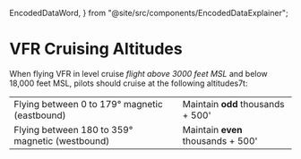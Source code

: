   EncodedDataWord,
} from "@site/src/components/EncodedDataExplainer";

# VFR Cruising Altitudes

When flying VFR in level cruise _flight above 3000 feet MSL_ and below 18,000
feet MSL, pilots should cruise at the following altitudes7t:

<table style={{ width: '100%', marginBottom: '1.0em' }}>
  <tbody>
    <tr>
      <td>Flying between 0 to 179&deg; magnetic (eastbound)</td>
      <td>
        Maintain <strong>odd</strong> thousands + 500'
      </td>
    </tr>
    <tr>
      <td>Flying between 180 to 359&deg; magnetic (westbound)</td>
      <td>
        Maintain <strong>even</strong> thousands + 500'
      </td>
    </tr>
  </tbody>
</table>

<Reg part="91.159" />
